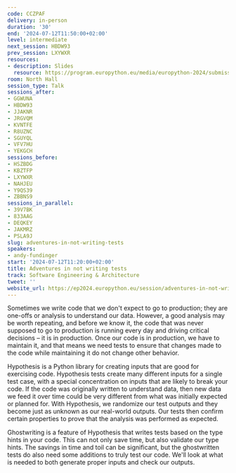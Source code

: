 ```yaml
---
code: CCZPAF
delivery: in-person
duration: '30'
end: '2024-07-12T11:50:00+02:00'
level: intermediate
next_session: HBDW93
prev_session: LXYWXR
resources:
- description: Slides
  resource: https://program.europython.eu/media/europython-2024/submissions/CCZPAF/resources/Adventures_in_Not_Testing.slides_f5TUwWD.html
room: North Hall
session_type: Talk
sessions_after:
- GGWUNA
- HBDW93
- JJAKNR
- JRGVQM
- KVNTFE
- R8UZNC
- SGUYQL
- VFV7HU
- YEKGCH
sessions_before:
- HSZBDG
- KBZTFP
- LXYWXR
- NAHJEU
- Y9QS39
- ZBBNS9
sessions_in_parallel:
- 39V7BK
- 833AAG
- DEQKEY
- JAKMRZ
- PSLA9J
slug: adventures-in-not-writing-tests
speakers:
- andy-fundinger
start: '2024-07-12T11:20:00+02:00'
title: Adventures in not writing tests
track: Software Engineering & Architecture
tweet: ''
website_url: https://ep2024.europython.eu/session/adventures-in-not-writing-tests
---
```


Sometimes we write code that we don't expect to go to production; they are one-offs or analysis to understand our data. However, a good analysis may be worth repeating, and before we know it, the code that was never supposed to go to production is running every day and driving critical decisions – it is in production. Once our code is in production, we have to maintain it, and that means we need tests to ensure that changes made to the code while maintaining it do not change other behavior.

Hypothesis is a Python library for creating inputs that are good for exercising code. Hypothesis tests create many different inputs for a single test case, with a special concentration on inputs that are likely to break your code. If the code was originally written to understand data, then new data we feed it over time could be very different from what was initially expected or planned for. With Hypothesis, we randomize our test outputs and they become just as unknown as our real-world outputs. Our tests then confirm certain properties to prove that the analysis was performed as expected.

Ghostwriting is a feature of Hypothesis that writes tests based on the type hints in your code. This can not only save time, but also validate our type hints. The savings in time and toil can be significant, but the ghostwritten tests do also need some additions to truly test our code. We'll look at what is needed to both generate proper inputs and check our outputs.
